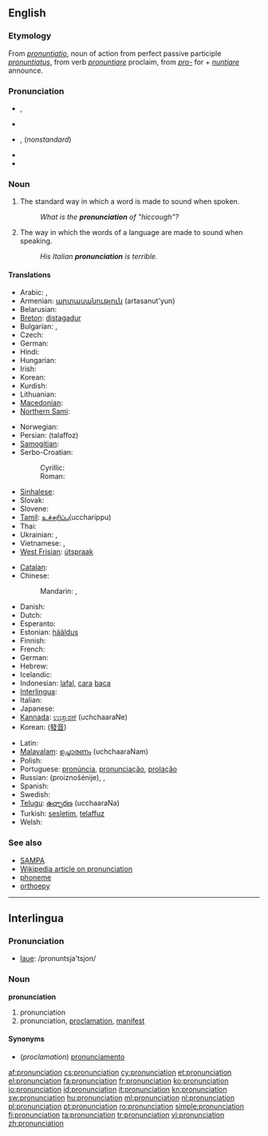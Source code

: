{{wikipedia}}
{{selfref|See also [[Wiktionary:Pronunciation key|Wiktionary's pronunciation key]]}}
==English==

===Etymology===
From {{etyl|la}} ''[[pronuntiatio]]'', noun of action from perfect passive participle ''[[pronuntiatus]]'', from verb ''[[pronuntiare]]'' proclaim, from ''[[pro-]]'' for + ''[[nuntiare]]'' announce.

===Pronunciation===
* {{IPA|/pɹəˌnʌnsiˈeɪʃən/}}, {{SAMPA|/pr@%nVnsi"eIS@n/}}
* {{audio|en-us-pronunciation.ogg|Audio (US)}}
* {{IPA|/pɹəˌnaʊnsiˈeɪʃən/}}, {{SAMPA|/pr@%naUnsi"eIS@n/}} (''nonstandard'')
* {{rhymes|eɪʃǝn}}
* {{hyphenation|pro|nun|ci|a|tion}}

===Noun===
{{en-noun|s|-}}

# {{countable}} The standard way in which a word is made to sound when spoken.
#: ''What is the '''pronunciation''' of "hiccough"?''
# {{uncountable}} The way in which the words of a language are made to sound when speaking.
#: ''His Italian '''pronunciation''' is terrible.''

====Translations====
{{trans-top|standard sound of a word}}
* Arabic: {{t|ar|نطق|m|tr=nuTq}},  {{t|ar|لفظ|m|tr=lafZ}}
* Armenian: [[արտասանություն]] (artasanut'yun)
* Belarusian: {{t|be|вымаўленне|n|tr=vymaŭlénne|xs=Belarusian}}
* [[Breton]]: [[distagadur]] {{m}}
* Bulgarian: {{t+|bg|произношение|n|tr=proiznošénije}},  {{t+|bg|изговор|m|tr=ízgovor}}
* Czech: {{t+|cs|výslovnost|f}}
* German: {{t|de|Aussprache|f}}
* Hindi: {{t|hi|उच्चारण|xs=Hindi}}
* Hungarian: {{t+|hu|kiejtés}}
* Irish: {{t|ga|fuaimniú|m|xs=Irish}}
* Korean: {{t|ko|발음|tr=bareum|sc=Kore}}
* Kurdish: {{ku-Arab|[[گۆ کردن]]}}
* Lithuanian: {{t+|lt|tarimas|m|xs=Lithuanian}}
* [[Macedonian]]: {{t-|mk|изговор|m|tr=ízgovor}}
* [[Northern Sami]]: {{tø|se|báhkkodit}}
{{trans-mid}}
* Norwegian: {{t+|no|uttale|m}}
* Persian: {{fa-Arab|[[تلفظ]]}} (talaffoz)
* [[Samogitian]]: {{tø|bat-smg|tarėms}}
* Serbo-Croatian:
*: Cyrillic: {{tø|sh|изговор|m|sc=Cyrl|xs=Serbo-Croatian}}
*: Roman: {{tø|sh|izgovor|m|xs=Serbo-Croatian}}
* [[Sinhalese]]: {{t|si|උච්චාරණය|sc=Sinh}}
* Slovak: {{t|sk|výslovnosť|f}}
* Slovene: {{t+|sl|izgovorjava|f}}
* [[Tamil]]: [[உச்சரிப்பு]](uccharippu)
* Thai: {{t|th|การออกเสียง}}
* Ukrainian: {{t|uk|вимова|f|tr=vymóva|xs=Ukrainian}},  {{t|uk|вимовляння|tr=vymovljánnja|xs=Ukrainian}}
* Vietnamese: {{t|vi|cách phát âm|xs=Vietnamese}},  {{t|vi|cách đọc|xs=Vietnamese}}
* [[West Frisian]]: [[útspraak]]
{{trans-bottom}}

{{trans-top|way in which words are pronounced}}
* [[Catalan]]: {{t-|ca|pronunciació|f}}
* Chinese:
*: Mandarin: {{t-|cmn|發音|sc=Hani}},  {{t-|cmn|发音|tr=fāyīn|sc=Hani}}
* Danish: {{t+|da|udtale}}
* Dutch: {{t+|nl|uitspraak|f}}
* Esperanto: {{t+|eo|prononco|xs=Esperanto}}
* Estonian: [[hääldus]]
* Finnish: {{t+|fi|ääntämys}}
* French: {{t+|fr|prononciation|f}}
* German: {{t+|de|Aussprache|f}}
* Hebrew: {{t|he|ביטוי}}
* Icelandic: {{t+|is|framburður|m}}
* Indonesian: [[lafal]], [[cara]] [[baca]]
* [[Interlingua]]: {{t-|ia|pronunciation|xs=Interlingua}}
* Italian: {{t+|it|pronuncia|f}}
* Japanese: {{t-|ja|発音|tr=はつおん, hatsuon}}
* [[Kannada]]: [[ಉಚ್ಚಾರಣೆ]] (uchchaaraNe)
* Korean: {{t+|ko|발음|tr=baleum|sc=Hang}} ([[發音]])
{{trans-mid}}
* Latin: {{t-|la|pronuntiatio|f|alt=prōnuntiātiō}}
* [[Malayalam]]: [[ഉച്ചാരണം]] (uchchaaraNam)
* Polish: {{t+|pl|wymowa|f}}
* Portuguese: [[pronúncia]], [[pronunciação]], [[prolação]]
* Russian: {{t+|ru|произношение|n}} (proiznošénije),  {{t|ru|выговор|m|tr=výgovor}},  {{t+|ru|акцент|m|tr=akcént}}
* Spanish: {{t+|es|pronunciación|f}}
* Swedish: {{t+|sv|uttal}}
* [[Telugu]]: [[ఉచ్ఛారణ]] (ucchaaraNa)
* Turkish: [[sesletim]], [[telaffuz]]
* Welsh: {{t+|cy|cynaniad|xs=Welsh}}
{{trans-bottom}}

===See also===
* [[SAMPA]]
* [[w:pronunciation|Wikipedia article on pronunciation]]
* [[phoneme]]
* [[orthoepy]]

----

==Interlingua==

===Pronunciation===
* [[laue]]: /pronuntsja'tsjon/

===Noun===
'''pronunciation'''

# pronunciation
# pronunciation, [[proclamation]], [[manifest]]

====Synonyms====
* (''proclamation'') [[pronunciamento]]

[[af:pronunciation]]
[[cs:pronunciation]]
[[cy:pronunciation]]
[[et:pronunciation]]
[[el:pronunciation]]
[[fa:pronunciation]]
[[fr:pronunciation]]
[[ko:pronunciation]]
[[io:pronunciation]]
[[id:pronunciation]]
[[it:pronunciation]]
[[kn:pronunciation]]
[[sw:pronunciation]]
[[hu:pronunciation]]
[[ml:pronunciation]]
[[nl:pronunciation]]
[[pl:pronunciation]]
[[pt:pronunciation]]
[[ro:pronunciation]]
[[simple:pronunciation]]
[[fi:pronunciation]]
[[ta:pronunciation]]
[[tr:pronunciation]]
[[vi:pronunciation]]
[[zh:pronunciation]]
